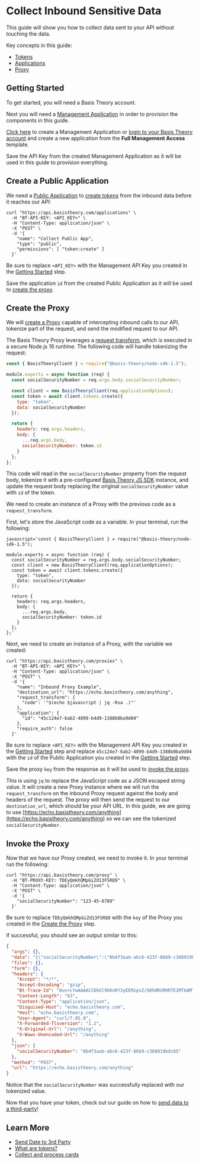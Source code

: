 
# Collect Inbound Sensitive Data

This guide will show you how to collect data sent to your API without touching the data.

Key concepts in this guide:

- [Tokens](/docs/concepts/what-are-tokens)
- [Applications](/docs/api/applications)
- [Proxy](/docs/concepts/what-is-the-proxy)

## Getting Started

To get started, you will need a Basis Theory account.

<AuthButtons />

Next you will need a [Management Application](/docs/api/applications#application-types) in order to provision the components in this guide.

[Click here](https://portal.basistheory.com/applications/create?application_template_id=931b306f-6be7-405d-9a8d-1442a99dd2d7) to create a Management Application or [login to your Basis Theory account](https://portal.basistheory.com/applications) and create a new application from the **Full Management Access** template.

<Alert>Save the API Key from the created Management Application as it will be used in this guide to provision everything.</Alert>

## Create a Public Application

We need a [Public Application](/docs/concepts/access-controls#application-type) to [create tokens](/docs/api/tokens#create-token) from the inbound data before it reaches our API:

```shell showLineNumbers
curl "https://api.basistheory.com/applications" \
  -H "BT-API-KEY: <API_KEY>" \
  -H "Content-Type: application/json" \
  -X "POST" \
  -d '{
    "name": "Collect Public App",
    "type": "public",
    "permissions": [ "token:create" ]
  }'
```

<Alert>Be sure to replace <code>&lt;API_KEY></code> with the Management API Key you created in the <a href="#getting-started">Getting Started</a> step.</Alert>

<Alert>Save the application <code>id</code> from the created Public Application as it will be used to <a href="#create-the-proxy">create the proxy</a>.</Alert>

## Create the Proxy

We will [create a Proxy](/docs/api/proxies#create-a-proxy) capable of intercepting inbound calls to our API, tokenize part of the request, and send the modified request to our API.

The Basis Theory Proxy leverages a [request transform](/docs/api/proxies/pre-configured-proxies#request-transforms), which is executed in a secure Node.js 16 runtime. The following code will handle tokenizing the request:

```javascript showLineNumbers
const { BasisTheoryClient } = require("@basis-theory/node-sdk-1.5");

module.exports = async function (req) {
  const socialSecurityNumber = req.args.body.socialSecurityNumber;

  const client = new BasisTheoryClient(req.applicationOptions);
  const token = await client.tokens.create({
    type: "token",
    data: socialSecurityNumber
  });

  return {
    headers: req.args.headers,
    body: {
      ...req.args.body,
      socialSecurityNumber: token.id
    }
  };
};
```

This code will read in the `socialSecurityNumber` property from the request body, tokenize it with a pre-configured [Basis Theory JS SDK](/docs/sdks/server-side/node) instance, and update the request body replacing the original `socialSecurityNumber` value with `id` of the token.

We need to create an instance of a Proxy with the previous code as a `request_transform`.

First, let's store the JavaScript code as a variable. In your terminal, run the following:

```shell showLineNumbers
javascript='const { BasisTheoryClient } = require("@basis-theory/node-sdk-1.5");

module.exports = async function (req) {
  const socialSecurityNumber = req.args.body.socialSecurityNumber;
  const client = new BasisTheoryClient(req.applicationOptions);
  const token = await client.tokens.create({
    type: "token",
    data: socialSecurityNumber
  });

  return {
    headers: req.args.headers,
    body: {
      ...req.args.body,
      socialSecurityNumber: token.id
    }
  };
};'
```

Next, we need to create an instance of a Proxy, with the variable we created:

```shell showLineNumbers
curl "https://api.basistheory.com/proxies" \
  -H "BT-API-KEY: <API_KEY>" \
  -H "Content-Type: application/json" \
  -X "POST" \
  -d '{
    "name": "Inbound Proxy Example",
    "destination_url": "https://echo.basistheory.com/anything",
    "request_transform": {
      "code": '"$(echo $javascript | jq -Rsa .)"'
    },
    "application": {
      "id": "45c124e7-6ab2-4899-b4d9-1388b0ba9d04"
    },
    "require_auth": false
  }'
```

<Alert>Be sure to replace <code>&lt;API_KEY></code> with the Management API Key you created in the <a href="#getting-started">Getting Started</a> step and replace <code>45c124e7-6ab2-4899-b4d9-1388b0ba9d04</code> with the <code>id</code> of the Public Application you created in the <a href="#create-a-public-application">Getting Started</a> step.</Alert>

<Alert>Save the proxy <code>key</code> from the response as it will be used to <a href="#invoke-the-proxy">invoke the proxy</a>.</Alert>

This is using `jq` to replace the JavaScript code as a JSON escaped string value. It will create a new Proxy instance where we will run the `request_transform` on the inbound Proxy request against the body and headers of the request. The proxy will then send the request to our `destination_url`, which should be your API URL. In this guide, we are going to use [https://echo.basistheory.com/anything](https://echo.basistheory.com/anything) so we can see the tokenized `socialSecurityNumber`.

## Invoke the Proxy

Now that we have our Proxy created, we need to invoke it. In your terminal run the following:

```shell showLineNumbers
curl "https://api.basistheory.com/proxy" \
  -H "BT-PROXY-KEY: TDEyQmkhQMpGiZd13FSRQ9" \
  -H "Content-Type: application/json" \
  -X "POST" \
  -d '{
    "socialSecurityNumber": "123-45-6789"
  }'
```

<Alert>Be sure to replace <code>TDEyQmkhQMpGiZd13FSRQ9</code> with the <code>key</code> of the Proxy you created in the <a href="#create-the-proxy">Create the Proxy</a> step.</Alert>

If successful, you should see an output similar to this:

```json showLineNumbers
{
  "args": {},
  "data": "{\"socialSecurityNumber\":\"8b4f3aab-abc6-423f-86b9-c368919bdc65\"}",
  "files": {},
  "form": {},
  "headers": {
    "Accept": "*/*",
    "Accept-Encoding": "gzip",
    "Bt-Trace-Id": "0us+cYwAAAACCDkUl9kKnRY3yEEMzpsZ/Q0hHRURHRTE2MTkAMTYzY2E1ODMtNjQ3MS00MTc3LTg0ZGItZTA4MzBlZGFiODUw",
    "Content-Length": "63",
    "Content-Type": "application/json",
    "Disguised-Host": "echo.basistheory.com",
    "Host": "echo.basistheory.com",
    "User-Agent": "curl/7.85.0",
    "X-Forwarded-Tlsversion": "1.2",
    "X-Original-Url": "/anything",
    "X-Waws-Unencoded-Url": "/anything"
  },
  "json": {
    "socialSecurityNumber": "8b4f3aab-abc6-423f-86b9-c368919bdc65"
  },
  "method": "POST",
  "url": "https://echo.basistheory.com/anything"
}
```

Notice that the `socialSecurityNumber` was successfully replaced with our tokenized value.

Now that you have your token, check out our guide on how to [send data to a third-party](/docs/guides/share/send-data-to-third-party)!

## Learn More

- [Send Date to 3rd Party](/docs/guides/share/send-data-to-third-party)
- [What are tokens?](/docs/concepts/what-are-tokens)
- [Collect and process cards](/docs/blueprints/cards/collect-and-process-cards)
